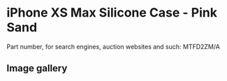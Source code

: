 
# iPhone XS Max Silicone Case - Pink Sand

Part number, for search engines, auction websites and such: MTFD2ZM/A

## Image gallery

<div style={{ width: "768px" }}>
  <GalleryComponent
    images={[
      {
        original: "/everysource/MTFD2.png",
        thumbnail: "/everypreview/MTFD2.png",
      },
      {
        original: "/everysource/MTFD2_AV1_GOLD.png",
        thumbnail: "/everypreview/MTFD2_AV1_GOLD.png",
      },
      {
        original: "/everysource/MTFD2_AV1_SILVER.png",
        thumbnail: "/everypreview/MTFD2_AV1_SILVER.png",
      },
      {
        original: "/everysource/MTFD2_AV1_SPACE_GRAY.png",
        thumbnail: "/everypreview/MTFD2_AV1_SPACE_GRAY.png",
      },
      {
        original: "/everysource/MTFD2_AV2.png",
        thumbnail: "/everypreview/MTFD2_AV2.png",
      }
    ]}
  />
</div>
